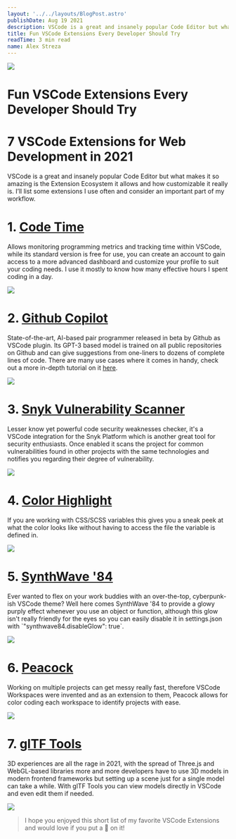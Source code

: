 ```yaml
---
layout: '../../layouts/BlogPost.astro'
publishDate: Aug 19 2021
description: VSCode is a great and insanely popular Code Editor but what makes it so amazing is the Extension Ecosystem it allows and how customizable it really is. I’ll list some extensions I use often and…
title: Fun VSCode Extensions Every Developer Should Try
readTime: 3 min read
name: Alex Streza
---
```


![](https://miro.medium.com/max/1400/0*VX5O8WNv6ux3k2r2)

# Fun VSCode Extensions Every Developer Should Try

# 7 VSCode Extensions for Web Development in 2021

VSCode is a great and insanely popular Code Editor but what makes it so amazing is the Extension Ecosystem it allows and how customizable it really is. I’ll list some extensions I use often and consider an important part of my workflow.

# 1\. [Code Time](https://marketplace.visualstudio.com/items?itemName=softwaredotcom.swdc-vscode)

Allows monitoring programming metrics and tracking time within VSCode, while its standard version is free for use, you can create an account to gain access to a more advanced dashboard and customize your profile to suit your coding needs. I use it mostly to know how many effective hours I spent coding in a day.

![](https://miro.medium.com/max/1400/0*sc3xcmp5f14VHB0C)

# 2\. [Github Copilot](https://marketplace.visualstudio.com/items?itemName=GitHub.copilot)

State-of-the-art, AI-based pair programmer released in beta by Github as VSCode plugin. Its GPT-3 based model is trained on all public repositories on Github and can give suggestions from one-liners to dozens of complete lines of code. There are many use cases where it comes in handy, check out a more in-depth tutorial on it [here](https://alexstreza.hashnode.dev/master-github-copilot).

![](https://miro.medium.com/max/1400/0*5RW76_7YHPjQR86j)

# 3\. [Snyk Vulnerability Scanner](https://marketplace.visualstudio.com/items?itemName=snyk-security.snyk-vulnerability-scanner)

Lesser know yet powerful code security weaknesses checker, it's a VSCode integration for the Snyk Platform which is another great tool for security enthusiasts. Once enabled it scans the project for common vulnerabilities found in other projects with the same technologies and notifies you regarding their degree of vulnerability.

![](https://miro.medium.com/max/1400/0*dY4mcFoTAigwjCWl)

# 4\. [Color Highlight](https://marketplace.visualstudio.com/items?itemName=naumovs.color-highlight)

If you are working with CSS/SCSS variables this gives you a sneak peek at what the color looks like without having to access the file the variable is defined in.

![](https://miro.medium.com/max/1400/0*fBBXNa5-4o9knOen)

# 5\. [SynthWave '84](https://marketplace.visualstudio.com/items?itemName=RobbOwen.synthwave-vscode)

Ever wanted to flex on your work buddies with an over-the-top, cyberpunk-ish VSCode theme? Well here comes SynthWave '84 to provide a glowy purply effect whenever you use an object or function, although this glow isn't really friendly for the eyes so you can easily disable it in settings.json with \`"synthwave84.disableGlow": true\`.

![](https://miro.medium.com/max/1400/0*3bV8MMKVKDzHIJvP)

# 6\. [Peacock](https://marketplace.visualstudio.com/items?itemName=johnpapa.vscode-peacock)

Working on multiple projects can get messy really fast, therefore VSCode Workspaces were invented and as an extension to them, Peacock allows for color coding each workspace to identify projects with ease.

![](https://miro.medium.com/max/1400/0*kMEQGRdVdErAbD-T)

# 7\. [glTF Tools](https://marketplace.visualstudio.com/items?itemName=cesium.gltf-vscode)

3D experiences are all the rage in 2021, with the spread of Three.js and WebGL-based libraries more and more developers have to use 3D models in modern frontend frameworks but setting up a scene just for a single model can take a while. With glTF Tools you can view models directly in VSCode and even edit them if needed.

![](https://miro.medium.com/max/1400/0*4OkxdmDSpj6gGEDv)

> I hope you enjoyed this short list of my favorite VSCode Extensions and would love if you put a 💜 on it!
